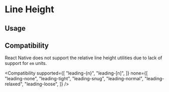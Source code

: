 
# Line Height

## Usage

<Usage />

## Compatibility

React Native does not support the relative line height utilities due to lack of support for `em` units.

<Compatibility
supported={[
"leading-{n}",
"leading-[n]",
]}
none={[
"leading-none",
"leading-tight",
"leading-snug",
"leading-normal",
"leading-relaxed",
"leading-loose",
]}
/>
